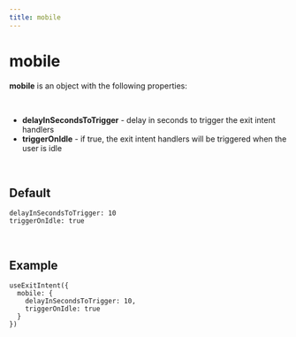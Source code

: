 ```yaml
---
title: mobile
---
```


# mobile

**mobile** is an object with the following properties:

<br/>

- **delayInSecondsToTrigger** - delay in seconds to trigger the exit intent handlers
- **triggerOnIdle** - if true, the exit intent handlers will be triggered when the user is idle

<br/>

## Default
```tsx
delayInSecondsToTrigger: 10
triggerOnIdle: true
```

<br />

## Example
```tsx
useExitIntent({
  mobile: {
    delayInSecondsToTrigger: 10,
    triggerOnIdle: true
  }
})
```



